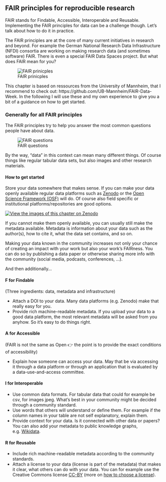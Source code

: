 ## FAIR principles for reproducible research

FAIR stands for Findable, Accessible, Interoperable and Reusable. Implementing the FAIR principles for data can be a challenge though. Let's talk about how to do it in practice.
	
The FAIR principles are at the core of many current initiatives in research and beyond. For example the German National Research Data Infrastructure (NFDI) consortia are working on making research data (and sometimes software) FAIR. There is even a special FAIR Data Spaces project. But what does FAIR mean for you?


::: captioned-image-container
![FAIR prinicples](images/fair.jpg){fig-alt="F=findable, A=accessible, I=interoperable, R=reusable"}
:::

This chapter is based on ressources from the University of Mannheim, that I 
recommend to check out: https://github.com/UB-Mannheim/FAIR-Data-Week.
In the following I will use these and my own experience to give you a bit of a 
guidance on how to get started.

### Generally for all FAIR principles 

The FAIR principles try to help you answer the most common questions people have about data.

::: captioned-image-container
![FAIR questions](images/fair-questions.jpg){fig-alt="Where is the data? How can I access it ? How can I read and work with it? Yow can I reuse it?"}
:::

By the way, "data" in this context can mean many different things. Of course things like regular tabular data sets, but also images and other research materials.

#### How to get started {.unnumbered}

Store your data somewhere that makes sense. If you can make your data openly available regular data platforms such as [Zenodo](https://zenodo.org/) or the [Open Science Framework (OSF)](https://osf.io) will do. Of course also field specific or institutional platforms/repositories are good options. 


[![View the images of this chapter on Zenodo](https://zenodo.org/badge/DOI/10.5281/zenodo.8070861.svg)](https://doi.org/10.5281/zenodo.8070861)

If you cannot make them openly available, you can usually still make the metadata available. Metadata is information about your data such as the author(s), how to cite it, what the data set contains, and so on.

Making your data known in the community increases not only your chance of creating an impact with your work but also your work's FAIRness. You can do so by publishing a data paper or otherwise sharing more info with the community (social media, podcasts, conferences, ...).

And then additionally...

#### F for Findable

(Three ingredients: data, metadata and infrastructure)

- Attach a DOI to your data. Many data platforms (e.g. Zenodo) make that really easy for you.
- Provide rich machine-readable metadata. If you upload your data to a good data platform, the most relevant metadata will be asked from you anyhow. So it's easy to do things right.

#### A for Accessible

(FAIR is not the same as Open 👉 the point is to provide the exact conditions of accessibility)

- Explain how someone can access your data. May that be via accessing it through a data platform or through an application that is evaluated by a data-use-and-access committee. 

#### I for Interoperable

- Use common data formats. For tabular data that could for example be csv, for images jpeg. What's best in your community might be decided through a community standard.
- Use words that others will understand or define them. For example if the column names in your table are not self explanatory, explain them.
- Provide context for your data. Is it connected with other data or papers? You can also add your metadata to public knowledge graphs, e.g. [Wikidata](https://www.wikidata.org/wiki/Wikidata:Main_Page).

#### R for Reusable

- Include rich machine-readable metadata according to the community standards.
- Attach a license to your data (license is part of the metadata) that makes it clear, what others can do with your data. You can for example use the Creative Commons license [CC-BY](https://creativecommons.org/licenses/by/4.0/) (more on [how to choose a license](https://creativecommons.org/choose/)).

